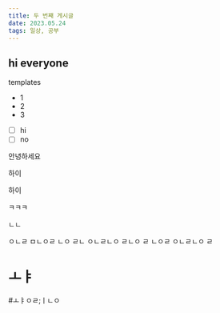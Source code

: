 ```yaml
---
title: 두 번째 게시글
date: 2023.05.24
tags: 일상, 공부
---
```


## hi everyone

templates

- 1
- 2
- 3

- [ ] hi
- [ ] no

안녕하세요

하이

하이

ㅋㅋㅋ

ㄴㄴ

ㅇㄴㄹ
ㅁㄴㅇㄹ
ㄴㅇ
ㄹㄴ
ㅇㄴㄹㄴㅇ
ㄹㄴㅇ
ㄹ
ㄴㅇㄹ
ㅇㄴㄹㄴㅇ
ㄹ

# ㅗㅑ

#ㅗㅑㅇㄹ;ㅣㄴㅇ
